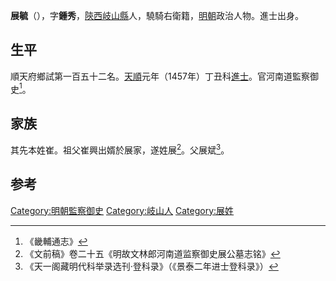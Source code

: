 {{明清人物信息框
| 姓名 = 展毓
| 原名 =
| 圖片名稱= 
| 圖片大小 =
| 圖片說明 = 
| 最高職務 = 文林郎河南道監察御史
| 國家 = 大明
| 爵位 =
| 籍貫 = [[陝西承宣布政使司|陝西承宣布政使司]][[岐山縣|岐山縣]]<br>驍騎右衛軍籍
| 族裔 = 
| 字號 = 字鍾秀
| 諡號 =
| 出生日期 = 永樂二十三年（1425年）
| 出生地點 = 
| 逝世日期 = 成化五年（1469年）
| 逝世地點 =
| 墓葬 =
| 配偶 = 
| 親屬 = 
| 出身 =*天順元年（1457年）丁丑科进士出身
| 經歷 =
| 著作 =  
}}

'''展毓'''（{{bd|1425年||1469年||Zhan}}），字'''鍾秀'''，[[陝西承宣布政使司|陝西]][[岐山縣|岐山縣]]人，驍騎右衛籍，[[明朝|明朝]]政治人物。進士出身。

==生平==
順天府鄉試第一百五十二名。[[天顺_(明朝)|天順]]元年（1457年）丁丑科[[進士|進士]]。官河南道監察御史<ref>《畿輔通志》</ref>。

==家族==
其先本姓崔。祖父崔興出婿於展家，遂姓展<ref>《文前稿》卷二十五《明故文林郎河南道监察御史展公墓志铭》</ref>。父展斌<ref>《天一阁藏明代科举录选刊·登科录》（《景泰二年进士登科录》）</ref>。

==参考==
{{reflist}}

{{天順元年丁丑科殿試金榜}}

{{DEFAULTSORT:Zhan展}}
[[Category:明朝監察御史|Category:明朝監察御史]]
[[Category:岐山人|Category:岐山人]]
[[Category:展姓|Category:展姓]]


{{明朝人物小作品}}